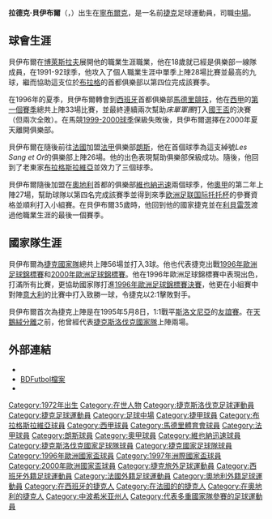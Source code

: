 

{{noteTA
|G1=足球
|G2=西甲
|T=zh-hans:拉德克·贝伊布尔;zh-hk:拉迪·比積爾;zh-tw:拉德克·貝伊布爾;
|1=zh:利貝雷茨;zh-hans:利贝茨;zh-hk:利巴域;zh-tw:利貝雷茨;
|2=zh-hans:博萊斯拉夫;zh-hk:波利斯拉夫;zh-tw:博萊斯拉夫;
|3=zh-hans:贝伊布尔;zh-hk:比積爾;zh-tw:貝伊布爾;
|4=zh-hans:俱乐部;zh-hk:球會;zh-tw:俱樂部;
|5=zh-hans:马竞;zh-hk:馬體會;zh-tw:馬競;zh-sg:体马;
|6=zh-hans:欧洲足联国际托托杯;zh-hk:歐洲足協圖圖盃; zh-tw:歐洲足聯國際托托杯;
}}
{{Infobox football biography
| name = 拉德克·贝伊布尔<br>Radek Bejbl
| image = [[file:Radek_Bejbl.jpg|200px]]
| caption = 貝伊布爾在[[維也納迅速足球會|維也納迅速]]的照片
| fullname = Radek Bejbl
| birth_date = {{Birth date and age|df=yes|1972|8|29}}
| birth_place = [[捷克斯洛伐克|捷克斯洛伐克]][[寧布爾克|寧布爾克]]
| height = {{height|m=1.85|precision=0}}
| position = [[中場|中場]]
| currentclub = 
| clubnumber = 
| youthyears1 = 1982–1987
| youthyears2 = 1987–1988
| youthclubs1 = Lokomotiva Nymburk
| youthclubs2 = [[博萊斯拉夫足球俱樂部|博萊斯拉夫]]
| years1 = 1988–1990
| years2 = 1990–1996
| years3 = 1996–2000
| years4 = 2000–2002
| years5 = 2002–2005
| years6 = 2005–2007
| years7 = 2007–2008
| clubs1 = [[博萊斯拉夫足球俱樂部|博萊斯拉夫]]
| clubs2 = [[布拉格斯拉維亞體育俱樂部|布拉格斯拉維亞]]
| clubs3 = [[马德里竞技俱乐部|馬德里競技]]
| clubs4 = [[朗斯足球俱乐部|朗斯]]
| clubs5 = [[布拉格斯拉維亞體育俱樂部|布拉格斯拉維亞]]
| clubs6 = [[維也納迅速足球會|維也納迅速]]
| clubs7 = [[利貝雷茨足球俱樂部|利貝雷茨]]
| caps1 = 5
| caps2 = 154
| caps3 = 105
| caps4 = 26
| caps5 = 83
| caps6 = 59
| caps7 = 8
| goals1 = 0
| goals2 = 28
| goals3 = 2
| goals4 = 0
| goals5 = 2
| goals6 = 3
| goals7 = 0
| nationalyears1 = 1993
| nationalyears2 = 1992–1993
| nationalyears3 = 1995–2001
| nationalteam1 = [[捷克斯洛伐克21歲以下國家足球隊|捷克斯洛伐克U21]]
| nationalteam2 = [[捷克斯洛伐克國家足球隊|捷克斯洛伐克]]
| nationalteam3 = [[捷克國家足球隊|捷克]]
| nationalcaps1 = 3
| nationalcaps2 = 2
| nationalcaps3 = 56
| nationalgoals1 = 1
| nationalgoals2 = 0
| nationalgoals3 = 3
| medaltemplates = {{medalTeam|SK Slavia Prague}}
{{medalW|Gambrinus liga|1995–96}}
| pcupdate =
| ntupdate =
}}
'''拉德克·貝伊布爾'''（{{lang-cs|'''Radek Bejbl'''}}，{{bd|1972年|8月29日|catIdx=Bejbl, Radek}}）出生在[[寧布爾克|寧布爾克]]，是一名前[[捷克|捷克]]足球運動員，司職[[中場|中場]]。

==球會生涯==
貝伊布爾在[[博萊斯拉夫足球俱樂部|博萊斯拉夫]]展開他的職業生涯職業，他在18歲就已經是俱樂部一線隊成員，在1991-92球季，他攻入了個人職業生涯中單季上陣28場比賽並最高的九球，繼而協助這支位於[[布拉格|布拉格]]的首都俱樂部以第四位完成該賽季。 

在1996年的夏季，貝伊布爾轉會到[[西班牙|西班牙]]首都俱樂部[[马德里竞技俱乐部|馬德里競技]]，他在[[西甲|西甲]]的[[1996–97賽季西班牙足球甲級聯賽|第一個賽季]]總共上陣33場比賽，並最終連續兩次幫助''床單軍團''打入[[西班牙國王盃|國王盃]]的決賽（但兩次全敗）。在馬競[[1999–2000賽季西班牙足球甲級聯賽|1999-2000球季]]保級失敗後，貝伊布爾選擇在2000年夏天離開俱樂部。

貝伊布爾在隨後前往[[法國|法國]]加盟[[法甲|法甲]]俱樂部[[朗斯足球俱乐部|朗斯]]，他在首個球季為這支綽號''Les Sang et Or''的俱樂部上陣26場。他的出色表現幫助俱樂部保級成功。隨後，他回到了老東家[[布拉格斯拉維亞體育俱樂部|布拉格斯拉維亞]]並效力了三個球季。

貝伊布爾隨後加盟在[[奧地利|奧地利]]首都的俱樂部[[維也納迅速足球會|維也納迅速]]兩個球季，他[[奧地利足球甲級聯賽|奧甲]]的第二年上陣27場，幫助球隊以第四名完成該賽季並得到來季[[欧洲足联国际托托杯|欧洲足联国际托托杯]]的參賽資格並順利打入小組賽。在貝伊布爾35歲時，他回到他的國家捷克並在[[利貝雷茨足球俱樂部|利貝雷茨]]渡過他職業生涯的最後一個賽季。


==國家隊生涯==
貝伊布爾為[[捷克國家足球隊|捷克國家隊]]總共上陣56場並打入3球。他也代表捷克出戰[[1996年歐洲足球錦標賽|1996年歐洲足球錦標賽]]和[[2000年歐洲足球錦標賽|2000年歐洲足球錦標賽]]。他在1996年歐洲足球錦標賽中表現出色，打滿所有比賽，更協助國家隊打進[[1996年歐洲足球錦標賽決賽|1996年歐洲足球錦標賽決賽]]，他更在小組賽中對陣[[意大利國家足球隊|意大利]]的比賽中打入致勝一球，令捷克以2:1擊敗對手。

貝伊布爾首次為捷克上陣是在1995年5月8日，1:1戰平[[斯洛文尼亞國家足球隊|斯洛文尼亞]]的[[友誼賽|友誼賽]]。在[[天鵝絨分離|天鵝絨分離]]之前，他曾經代表[[捷克斯洛伐克國家足球隊|捷克斯洛伐克國家隊]]上陣兩場。

==外部連結==
*{{CMFS player|BejblRadek}}
*[http://www.bdfutbol.com/en/j/j2257.html BDFutbol檔案] {{Wayback|url=http://www.bdfutbol.com/en/j/j2257.html |date=20200329023551 }}
*{{NFT player|pid=10264}}

{{Navboxes colour
|title= 捷克參賽名單
|bg= #DD0000
|fg= white
|list1=
{{1996年歐洲足球錦標賽捷克參賽名單}}
{{1997年聯合會盃足球賽捷克參賽名單}}
{{2000年欧洲足球锦标赛捷克参赛名单}}
}}

{{DEFAULTSORT:Bejbl, Radek}}

[[Category:1972年出生|Category:1972年出生]]
[[Category:在世人物|Category:在世人物]]
[[Category:捷克斯洛伐克足球運動員|Category:捷克斯洛伐克足球運動員]]
[[Category:捷克足球運動員|Category:捷克足球運動員]]
[[Category:足球中場|Category:足球中場]]
[[Category:捷甲球員|Category:捷甲球員]]
[[Category:布拉格斯拉維亞球員|Category:布拉格斯拉維亞球員]]
[[Category:西甲球員|Category:西甲球員]]
[[Category:馬德里體育會球員|Category:馬德里體育會球員]]
[[Category:法甲球員|Category:法甲球員]]
[[Category:朗斯球員|Category:朗斯球員]]
[[Category:奧甲球員|Category:奧甲球員]]
[[Category:維也納迅速球員|Category:維也納迅速球員]]
[[Category:捷克斯洛伐克國家足球隊球員|Category:捷克斯洛伐克國家足球隊球員]]
[[Category:捷克國家足球隊球員|Category:捷克國家足球隊球員]]
[[Category:1996年歐洲國家盃球員|Category:1996年歐洲國家盃球員]]
[[Category:1997年洲際國家盃球員|Category:1997年洲際國家盃球員]]
[[Category:2000年歐洲國家盃球員|Category:2000年歐洲國家盃球員]]
[[Category:捷克旅外足球運動員|Category:捷克旅外足球運動員]]
[[Category:西班牙外籍足球運動員|Category:西班牙外籍足球運動員]]
[[Category:法國外籍足球運動員|Category:法國外籍足球運動員]]
[[Category:奧地利外籍足球運動員|Category:奧地利外籍足球運動員]]
[[Category:在西班牙的捷克人|Category:在西班牙的捷克人]]
[[Category:在法國的的捷克人|Category:在法國的的捷克人]]
[[Category:在奧地利的捷克人|Category:在奧地利的捷克人]]
[[Category:中波希米亚州人|Category:中波希米亚州人]]
[[Category:代表多重國家隊參賽的足球運動員|Category:代表多重國家隊參賽的足球運動員]]